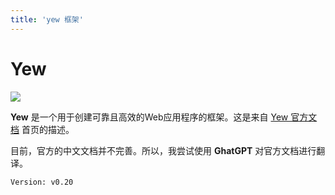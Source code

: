 ```yaml
---
title: 'yew 框架'
---
```

# Yew
<img src="https://yew.rs/zh-Hans/img/logo.svg" />

**Yew** 是一个用于创建可靠且高效的Web应用程序的框架。这是来自 [Yew 官方文档](https://yew.rs/) 首页的描述。

目前，官方的中文文档并不完善。所以，我尝试使用 **GhatGPT** 对官方文档进行翻译。

`Version: v0.20`